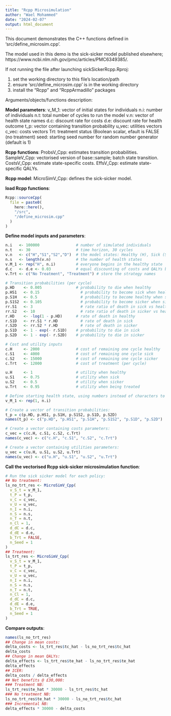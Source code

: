 ```yaml
---
title: "Rcpp Microsimulation"
author: "Wael Mohammed"
date: "2024-02-07"
output: html_document
---
```


This document demonstrates the C++ functions defined in 'src/define_microsim.cpp'.

The model used in this demo is the sick-sicker model published elsewhere;
https://www.ncbi.nlm.nih.gov/pmc/articles/PMC6349385/.

If not running the file after launching sickSickerRcpp.Rproj:

1. set the working directory to this file's location/path
2. ensure 'src/define_microsim.cpp' is in the working directory
3. install the "Rcpp" and "RcppArmadillo" packages

Arguments/objects/functions description:

**Model parameters**:
v_M_1:   vector of initial states for individuals
n.i:     number of individuals
n.t:     total number of cycles to run the model
v.n:     vector of health state names
d.c:     discount rate for costs
d.e:     discount rate for health outcome
t_p:     vector containing transition probability
u_vec:   utilities vectors
c_vec:   costs vectors
Trt:     treatment status (Boolean scalar, efault is FALSE (no treatment)
seed:    starting seed number for random number generator (default is 1)

**Rcpp functions**:
ProbsV_Cpp: estimates transition probabilities.
SampleV_Cpp: vectorised version of base::sample; batch state transition.
CostsV_Cpp: estimate state-specific costs.
EffsV_Cpp: estimate state-specific QALYs.

**Rcpp model**:
MicroSimV_Cpp: defines the sick-sicker model.

**load Rcpp functions**:

```r
Rcpp::sourceCpp(
  file = paste0(
    here::here(),
    "/src",
    "/define_microsim.cpp"
  )
)
```

**Define model inputs and parameters**:

```r
n.i   <- 100000                # number of simulated individuals
n.t   <- 30                    # time horizon, 30 cycles
v.n   <- c("H","S1","S2","D")  # the model states: Healthy (H), Sick (S1), Sicker (S2), Dead (D)
n.s   <- length(v.n)           # the number of health states
v.M_1 <- rep("H", n.i)         # everyone begins in the healthy state
d.c   <- d.e <- 0.03           # equal discounting of costs and QALYs by 3%
v.Trt <- c("No Treatment", "Treatment") # store the strategy names

# Transition probabilities (per cycle)
p.HD    <- 0.005               # probability to die when healthy
p.HS1   <- 0.15          	     # probability to become sick when healthy
p.S1H   <- 0.5           	     # probability to become healthy when sick
p.S1S2  <- 0.105         	     # probability to become sicker when sick
rr.S1   <- 3             	     # rate ratio of death in sick vs healthy
rr.S2   <- 10            	     # rate ratio of death in sicker vs healthy
r.HD    <- -log(1 - p.HD) 	   # rate of death in healthy
r.S1D   <- rr.S1 * r.HD  	     # rate of death in sick
r.S2D   <- rr.S2 * r.HD  	     # rate of death in sicker
p.S1D   <- 1 - exp(- r.S1D)    # probability to die in sick
p.S2D   <- 1 - exp(- r.S2D)    # probability to die in sicker

# Cost and utility inputs
c.H     <- 2000                # cost of remaining one cycle healthy
c.S1    <- 4000                # cost of remaining one cycle sick
c.S2    <- 15000               # cost of remaining one cycle sicker
c.Trt   <- 12000               # cost of treatment (per cycle)

u.H     <- 1                   # utility when healthy
u.S1    <- 0.75                # utility when sick
u.S2    <- 0.5                 # utility when sicker
u.Trt   <- 0.95                # utility when being treated

# Define starting health state, using numbers instead of characters to identify the health states:
v_M_1 <- rep(1, n.i)

# Create a vector of transition probabilities:
t_p = c(p.HD, p.HS1, p.S1H, p.S1S2, p.S1D, p.S2D)
names(t_p) <- c("p.HD", "p.HS1", "p.S1H", "p.S1S2", "p.S1D", "p.S2D")

# Create a vector containing costs parameters:
c_vec = c(c.H, c.S1, c.S2, c.Trt)
names(c_vec) <- c("c.H", "c.S1", "c.S2", "c.Trt")

# Create a vector containing utilities parameters:
u_vec = c(u.H, u.S1, u.S2, u.Trt)
names(u_vec) <- c("u.H", "u.S1", "u.S2", "u.Trt")
```

**Call the vectorised Rcpp sick-sicker microsimulation function**:

```r
# Run the sick sicker model for each policy:
## No treatment:
ls_no_trt_res <- MicroSimV_Cpp(
  v_S_t = v_M_1,
  t_P = t_p,
  v_C = c_vec,
  v_U = u_vec,
  n_I = n.i,
  n_S = n.s,
  n_T = n.t,
  n_Cl = 1,
  d_dC = d.c,
  d_dE = d.e,
  b_Trt = FALSE,
  n_Seed = 1
)
## Treatment:
ls_trt_res <- MicroSimV_Cpp(
  v_S_t = v_M_1,
  t_P = t_p,
  v_C = c_vec,
  v_U = u_vec,
  n_I = n.i,
  n_S = n.s,
  n_T = n.t,
  n_Cl = 1,
  d_dC = d.c,
  d_dE = d.e,
  b_Trt = TRUE,
  n_Seed = 1
)
```

**Compare outputs**:

```r
names(ls_no_trt_res)
## Change in mean costs:
delta_costs <- ls_trt_res$tc_hat - ls_no_trt_res$tc_hat
delta_costs
## Change in mean QALYs:
delta_effects <- ls_trt_res$te_hat - ls_no_trt_res$te_hat
delta_effects
## ICER:
delta_costs / delta_effects
## Net benefits @ £30,000:
### Treatment NB:
ls_trt_res$te_hat * 30000 - ls_trt_res$tc_hat
### No treatment NB:
ls_no_trt_res$te_hat * 30000 - ls_no_trt_res$tc_hat
### Incremental NB:
delta_effects * 30000 - delta_costs
```